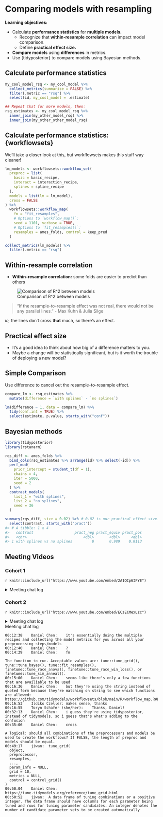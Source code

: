 # Comparing models with resampling

**Learning objectives:**

- Calculate **performance statistics** for **multiple models.**
  - Recognize that **within-resample correlation** can impact model comparison.
  - Define **practical effect size.**
- **Compare models** using **differences** in metrics.
- Use {tidyposterior} to compare models using Bayesian methods.

## Calculate performance statistics

```r
my_cool_model_rsq <- my_cool_model %>% 
  collect_metrics(summarize = FALSE) %>% 
  filter(.metric == "rsq") %>% 
  select(id, my_cool_model = .estimate)

## Repeat that for more models, then:
rsq_estimates <- my_cool_model_rsq %>% 
  inner_join(my_other_model_rsq) %>% 
  inner_join(my_other_other_model_rsq)
```

## Calculate performance statistics: {workflowsets}

We'll take a closer look at this, but workflowsets makes this stuff way cleaner!

```r
lm_models <- workflowsets::workflow_set(
  preproc = list(
    basic = basic_recipe,
    interact = interaction_recipe,
    splines = spline_recipe
  ),
  models = list(lm = lm_model),
  cross = FALSE
) %>% 
  workflowsets::workflow_map(
    fn = "fit_resamples", 
    # Options to `workflow_map()`: 
    seed = 1101, verbose = TRUE,
    # Options to `fit_resamples()`: 
    resamples = ames_folds, control = keep_pred
  )

collect_metrics(lm_models) %>% 
  filter(.metric == "rsq")
```

## Within-resample correlation

- **Within-resample correlation:** some folds are easier to predict than others

![Comparison of R^2 between models](images/compare-rsq-plot-1.svg)

> "If the resample-to-resample effect was not real, there would not be any parallel lines."
> - Max Kuhn & Julia Silge

*ie,* the lines don't cross **that** much, so there's an effect.

## Practical effect size

- It's a good idea to think about how big of a difference matters to you.
- Maybe a change will be statistically significant, but is it worth the trouble of deploying a new model?

## Simple Comparison

Use difference to cancel out the resample-to-resample effect.

```r
compare_lm <- rsq_estimates %>% 
  mutate(difference = `with splines` - `no splines`)

lm(difference ~ 1, data = compare_lm) %>% 
  tidy(conf.int = TRUE) %>% 
  select(estimate, p.value, starts_with("conf"))
```

## Bayesian methods

```r
library(tidyposterior)
library(rstanarm)

rqs_diff <- ames_folds %>% 
  bind_cols(rsq_estimates %>% arrange(id) %>% select(-id)) %>% 
  perf_mod(
    prior_intercept = student_t(df = 1),
    chains = 4,
    iter = 5000,
    seed = 2
  ) %>% 
  contrast_models(
    list_1 = "with splines",
    list_2 = "no splines",
    seed = 36
  )

summary(rqs_diff, size = 0.02) %>% # 0.02 is our practical effect size.
  select(contrast, starts_with("pract"))
#> # A tibble: 1 x 4
#>   contrast                   pract_neg pract_equiv pract_pos
#>   <chr>                          <dbl>       <dbl>     <dbl>
#> 1 with splines vs no splines         0       0.989    0.0113
```

## Meeting Videos

### Cohort 1

`r knitr::include_url("https://www.youtube.com/embed/2A1QIp6IFYE")`

<details>
  <summary> Meeting chat log </summary>
  
```
00:14:48	Tony ElHabr:	seed = 1101
00:14:52	Tony ElHabr:	what a hipster
00:15:11	pavitra:	I see a subliminal binary message
00:17:41	Tony ElHabr:	1101 -> D in hex
00:18:08	pavitra:	D for dark magicks
00:39:59	Jonathan Leslie:	I’m heading off. Thanks, Jon…really nice presentation!
00:45:54	Jim Gruman:	thank you Jon!!!
00:47:45	Andy Farina:	Thank you Jon, great presentation and addition of workflow sets
```
</details>

### Cohort 2

`r knitr::include_url("https://www.youtube.com/embed/ECzECMexLzc")`

<details>
  <summary> Meeting chat log </summary>
  
```
00:08:57	Janita Botha:	I have problems with physical knitting too... :)
00:10:18	Roberto Villegas-Diaz:	XSEDE
00:13:15	rahul bahadur:	Anyone works with Spark here? - SparkR/sparklyr?
00:22:38	Luke Shaw:	no sorry, have used pyspark before so have some spark understanding though
01:04:05	Amélie Gourdon-Kanhukamwe (she/they):	I have another call this week, gonna dash
01:04:18	Stephen Holsenbeck:	ok, thanks for coming!
01:04:24	Janita Botha:	bye!
01:04:28	Luke Shaw:	Bye :)
01:13:19	Janita Botha:	cool! :)
01:14:37	Janita Botha:	I have to run! See you folks next week!
01:14:55	Stephen Holsenbeck:	Bye Janita, have a good Monday!
```
</details


### Cohort 3

`r knitr::include_url("https://www.youtube.com/embed/oyc5T8fh5r0")`

<details>
  <summary> Meeting chat log </summary>
  
```
00:12:38	Daniel Chen:	it's essentially doing the multiple recipes and collecting the model metrics for you across all your preprocessing steps/models
00:12:40	Daniel Chen:	?
00:14:29	Daniel Chen:	fn 	

The function to run. Acceptable values are: tune::tune_grid(), tune::tune_bayes(), tune::fit_resamples(), finetune::tune_race_anova(), finetune::tune_race_win_loss(), or finetune::tune_sim_anneal().
00:15:00	Daniel Chen:	seems like there's only a few functions that are availiable to be used
00:16:36	Daniel Chen:	but they're using the string instead of quoted form because they're matching on string to see which functions are allowed: https://github.com/tidymodels/workflowsets/blob/main/R/workflow_map.R#L101
00:16:53	Ildiko Czeller:	makes sense, thanks
00:16:55	Toryn Schafer (she/her):	Thanks, Daniel!
00:32:13	Daniel Chen:	i guess they're using tidyposterior, instead of tidymodels. so i guess that's what's adding to the confusion
00:35:06	Daniel Chen:	cross 	

A logical: should all combinations of the preprocessors and models be used to create the workflows? If FALSE, the length of preproc and models should be equal.
00:49:17	jiwan:	tune_grid(
  object,
  preprocessor,
  resamples,
  ...,
  param_info = NULL,
  grid = 10,
  metrics = NULL,
  control = control_grid()
)
00:50:04	Daniel Chen:	https://tune.tidymodels.org/reference/tune_grid.html
00:50:52	jiwan:	A data frame of tuning combinations or a positive integer. The data frame should have columns for each parameter being tuned and rows for tuning parameter candidates. An integer denotes the number of candidate parameter sets to be created automatically
```
</details>

